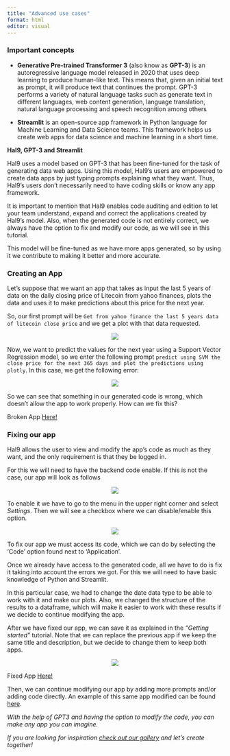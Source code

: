 ---
title: "Advanced use cases"
format: html
editor: visual
---

### Important concepts

-   **Generative Pre-trained Transformer 3** (also know as **GPT-3**) is an autoregressive language model released in 2020 that uses deep learning to produce human-like text. This means that, given an initial text as prompt, it will produce text that continues the prompt. GPT-3 performs a variety of natural language tasks such as generate text in different languages, web content generation, language translation, natural language processing and speech recognition among others

-   **Streamlit** is an open-source app framework in Python language for Machine Learning and Data Science teams. This framework helps us create web apps for data science and machine learning in a short time.

**Hal9, GPT-3 and Streamlit**

Hal9 uses a model based on GPT-3 that has been fine-tuned for the task of generating data web apps. Using this model, Hal9's users are empowered to create data apps by just typing prompts explaining what they want. Thus, Hal9's users don't necessarily need to have coding skills or know any app framework.

It is important to mention that Hal9 enables code auditing and edition to let your team understand, expand and correct the applications created by Hal9's model. Also, when the generated code is not entirely correct, we always have the option to fix and modify our code, as we will see in this tutorial.

This model will be fine-tuned as we have more apps generated, so by using it we contribute to making it better and more accurate.

### Creating an App

Let's suppose that we want an app that takes as input the last 5 years of data on the daily closing price of Litecoin from yahoo finances, plots the data and uses it to make predictions about this price for the next year.

So, our first prompt will be `Get from yahoo finance the last 5 years data of litecoin close price` and we get a plot with that data requested.

<center><img src="tutorial_1/102.png" style="max-width: 70%"/></center>

Now, we want to predict the values for the next year using a Support Vector Regression model, so we enter the following prompt `predict using SVM the close price for the next 365 days and plot the predictions using plotly`. In this case, we get the following error:

<center><img src="tutorial_1/103.png" style="max-width: 70%"/></center>

So we can see that something in our generated code is wrong, which doesn't allow the app to work properly. How can we fix this?

Broken App [Here!](https://hal9.com/apps/litecoin-prediction-app)

### Fixing our app

Hal9 allows the user to view and modify the app's code as much as they want, and the only requirement is that they be logged in.

For this we will need to have the backend code enable. If this is not the case, our app will look as follows

<center><img src="tutorial_1/104.png" style="max-width: 70%"/></center>

To enable it we have to go to the menu in the upper right corner and select *Settings*. Then we will see a checkbox where we can disable/enable this option.

<center><img src="tutorial_1/7.gif" style="max-width: 70%"/></center>

To fix our app we must access its code, which we can do by selecting the 'Code' option found next to 'Application'.

Once we already have access to the generated code, all we have to do is fix it taking into account the errors we got. For this we will need to have basic knowledge of Python and Streamlit.

In this particular case, we had to change the date data type to be able to work with it and make our plots. Also, we changed the structure of the results to a dataframe, which will make it easier to work with these results if we decide to continue modifying the app.

After we have fixed our app, we can save it as explained in the *"Getting started"* tutorial. Note that we can replace the previous app if we keep the same title and description, but we decide to change them to keep both apps.

<center><img src="tutorial_1/8.gif" style="max-width: 70%"/></center>

Fixed App [Here!](https://hal9.com/apps/litecoin-prediction-app-fixed)

Then, we can continue modifying our app by adding more prompts and/or adding code directly. An example of this same app modified can be found [here](https://hal9.com/apps/litecoin-price-prediction).

*With the help of GPT3 and having the option to modify the code, you can make any app you can imagine.*

*If you are looking for inspiration [check out our gallery](https://hal9.com/gallery) and let's create together!*
